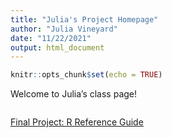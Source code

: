 ```yaml
---
title: "Julia's Project Homepage"
author: "Julia Vineyard"
date: "11/22/2021"
output: html_document
---
```


```r
knitr::opts_chunk$set(echo = TRUE)
```

Welcome to Julia's class page!


```r

```
[Final Project: R Reference Guide](final_R_reference.html)